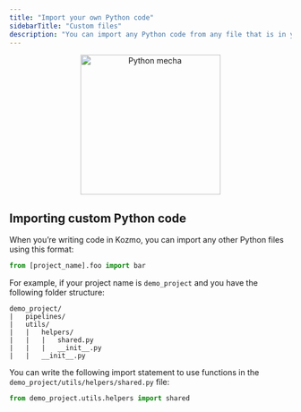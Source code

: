 ```yaml
---
title: "Import your own Python code"
sidebarTitle: "Custom files"
description: "You can import any Python code from any file that is in your Kozmo project directory."
---
```


<p align='center'>
<img
  alt="Python mecha"
  src="https://github.com/kozmoai/assets/blob/main/development/python-2.png?raw=true"
  width="250"
></img>
</p>

## Importing custom Python code

When you’re writing code in Kozmo, you can import any other Python files using this format:

```python
from [project_name].foo import bar
```

For example, if your project name is `demo_project` and you have the following folder structure:

```
demo_project/
|   pipelines/
|   utils/
|   |   helpers/
|   |   |   shared.py
|   |   |   __init__.py
|   |   __init__.py
```

You can write the following import statement to use functions in the
`demo_project/utils/helpers/shared.py` file:

```python
from demo_project.utils.helpers import shared
```
